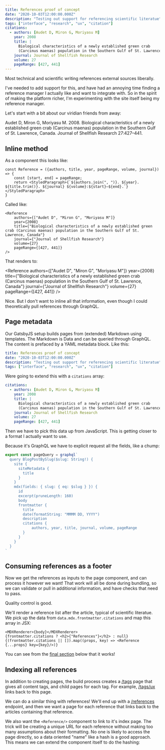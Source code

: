 ```yaml
---
title: References proof of concept
date: "2020-10-03T12:00:00.000Z"
description: "Testing out support for referencing scientific literatue"
tags: ["interface", "research", "ux", "citation"]
citations:
  - authors: [Audet D, Miron G, Moriyasu M]
    year: 2008
    title: |
      Biological characteristics of a newly established green crab 
      (Carcinus maenas) population in the Southern Gulf of St. Lawrence, Canada
    journal: Journal of Shellfish Research
    volume: 27
    pageRange: [427, 441]
---
```


Most technical and scientific writing references external sources liberally. 

I've needed to add support for this, and have had an annoying time finding
a reference manager I actually like and want to integrate with. So in the spirit
of making the platform richer, I'm experimenting with the site itself being
my reference manager.

Let's start with a bit about our viridian friends from away:

Audet D, Miron G, Moriyasu M. 2008. Biological characteristics of a newly established green crab 
(Carcinus maenas) population in the Southern Gulf of St. Lawrence, Canada. Journal of Shellfish Research 27:427–441.

## Inline method

As a component this looks like:
```JSX
const Reference = ({authors, title, year, pageRange, volume, journal}) => {
    const [start, end] = pageRange;
    return <StyledParagraph>{`${authors.join(", ")}. ${year}. ${title.trim()}. ${journal} ${volume}:${start}–${end}.`}</StyledParagraph>
}
```

Called like:
```JSX
<Reference
    authors={["Audet D", "Miron G", "Moriyasu M"]} 
    year={2008} 
    title={"Biological characteristics of a newly established green crab (Carcinus maenas) population in the Southern Gulf of St. Lawrence, Canada"} 
    journal={"Journal of Shellfish Research"} 
    volume={27} 
    pageRange={[427, 441]}
/>
```

That renders to:

<Reference
    authors={["Audet D", "Miron G", "Moriyasu M"]} 
    year={2008} 
    title={"Biological characteristics of a newly established green crab (Carcinus maenas) population in the Southern Gulf of St. Lawrence, Canada"} 
    journal={"Journal of Shellfish Research"} 
    volume={27} 
    pageRange={[427, 441]}
/>

Nice. But I don't want to inline all that information, even though I could theoretically pull references through GraphQL.

## Page metadata

Our GatsbyJS setup builds pages from (extended) Markdown using templates. The Markdown is Data and can be queried through
GraphQL. The content is prefaced by a YAML metadata block. Like this: 

```yaml
title: References proof of concept
date: "2020-10-03T12:00:00.000Z"
description: "Testing out support for referencing scientific literatue"
tags: ["interface", "research", "ux", "citation"]
```

Were going to extend this with a `citations` array:

```yaml
citations:
  - authors: [Audet D, Miron G, Moriyasu M]
    year: 2008
    title: |
      Biological characteristics of a newly established green crab 
      (Carcinus maenas) population in the Southern Gulf of St. Lawrence, Canada
    journal: Journal of Shellfish Research
    volume: 27
    pageRange: [427, 441]
```

Then we have to pick this data up from JavaScript. This is getting closer to a format I actually want to use.

Because it's GraphQL we have to explicit request
all the fields, like a chump:

```JavaScript
export const pageQuery = graphql`
  query BlogPostBySlug($slug: String!) {
    site {
      siteMetadata {
        title
      }
    }
    mdx(fields: { slug: { eq: $slug } }) {
      id
      excerpt(pruneLength: 160)
      body
      frontmatter {
        title
        date(formatString: "MMMM DD, YYYY")
        description
        citations {
            authors, year, title, journal, volume, pageRange
        }
      }
    }
  }
`
```


## Consuming references as a footer

Now we get the references as inputs to the page component, and can process it however we want! That work will
all be done during bundling, so we can validate or pull in additional information, and have checks that need to pass.

Quality control is good. 

We'll render a reference list after the article, typical of scientific literatue. We pick up the data
from `data.mdx.frontmatter.citations` and map this array in JSX:

```JSX
<MDXRenderer>{body}</MDXRenderer>
{frontmatter.citations ? <h2>{"References"}</h2> : null}
{(frontmatter.citations || []).map((props, key) => <Reference {...props} key={key}/>)}
```

You can see from the [final section](#references) below that it works!

## Indexing all references

In addition to creating pages, the build process creates a [/tags](/tags) page that gives all content tags, and child pages
for each tag. For example, [/tags/ux](/tags/ux) links back to this page. 

We can do a similar thing with references! We'll end up with a [/references](/references) endpoint, and then we want a page
for each reference that links back to the articles containing that reference. 

We also want the `<Reference/>` component to link to it's index page. The trick will be creating a unique URL for each reference
without making too many assumptions about their formatting. No one is likely to access the page directly, so a data oriented
"name" like a hash is a good approach. This means we can extend the component itself to do the hashing:

```JSX

```



